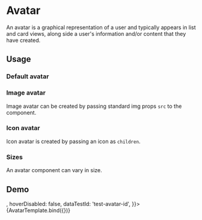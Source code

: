 <!-- Avatar.mdx -->

<Meta
  title="Onex/Components/Avatar"
  component={Avatar}
/>


# Avatar

An avatar is a graphical representation of a user and typically appears in list and card views,
along side a user's information and/or content that they have created.

## Usage

### Default avatar
<Canvas>
  <Story id="onex-components-avatar--default" />
</Canvas>

### Image avatar

Image avatar can be created by passing standard img props ```src``` to the component.
<Canvas>
  <Story id="onex-components-avatar--image" />
</Canvas>

### Icon avatar

Icon avatar is created by passing an icon as ```children```.

<Canvas>
  <Story id="onex-components-avatar--icon" />
</Canvas>

### Sizes
An avatar component can vary in size.

<Canvas>
  <Story id="onex-components-avatar--extra-small" />
  <Story id="onex-components-avatar--small" />
  <Story id="onex-components-avatar--medium" />
  <Story id="onex-components-avatar--large" />
</Canvas>

## Demo

<Canvas>
  <Story
    name="Demo"
    args={{
      className: 'custom-avatar',
      size: 'lg',
      children: <BugReportRoundedIcon />,
      hoverDisabled: false,
      dataTestId: 'test-avatar-id',
    }}>
    {AvatarTemplate.bind({})}
  </Story>
</Canvas>

<ArgsTable story="Demo" />






